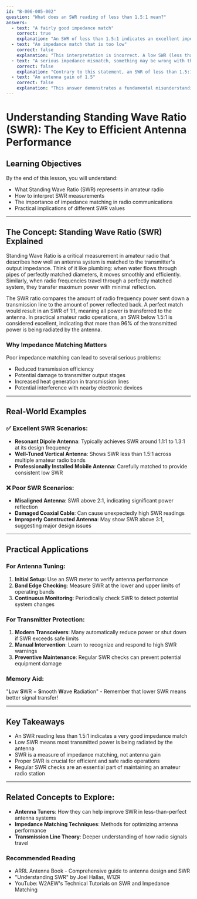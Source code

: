 ```yaml
---
id: "B-006-005-002"
question: "What does an SWR reading of less than 1.5:1 mean?"
answers:
  - text: "A fairly good impedance match"
    correct: true
    explanation: "An SWR of less than 1.5:1 indicates an excellent impedance match between the transmitter, transmission line, and antenna. This means that almost all of the radio frequency (RF) power generated by the transmitter is being effectively transferred to the antenna, with minimal power being reflected back. Such a low SWR suggests that the antenna system is operating very efficiently, with minimal signal loss and potential equipment damage."
  - text: "An impedance match that is too low"
    correct: false
    explanation: "This interpretation is incorrect. A low SWR (less than 1.5:1) actually indicates a very good impedance match, not a match that is 'too low'. Lower SWR values mean more power is being radiated by the antenna and less power is being reflected back to the transmitter, which is desirable in amateur radio operations."
  - text: "A serious impedance mismatch, something may be wrong with the antenna system"
    correct: false
    explanation: "Contrary to this statement, an SWR of less than 1.5:1 actually indicates a very good impedance match. A serious impedance mismatch would be represented by much higher SWR values, typically above 2:1 or 3:1, which would suggest significant problems with the antenna system or its tuning."
  - text: "An antenna gain of 1.5"
    correct: false
    explanation: "This answer demonstrates a fundamental misunderstanding of SWR. Standing Wave Ratio (SWR) is a measure of impedance matching, not antenna gain. Antenna gain is a separate characteristic that describes the antenna's ability to concentrate radio signals in a particular direction, typically measured in decibels (dB)."
---
```


# Understanding Standing Wave Ratio (SWR): The Key to Efficient Antenna Performance

## Learning Objectives
By the end of this lesson, you will understand:
- What Standing Wave Ratio (SWR) represents in amateur radio
- How to interpret SWR measurements
- The importance of impedance matching in radio communications
- Practical implications of different SWR values

---

## The Concept: Standing Wave Ratio (SWR) Explained

Standing Wave Ratio is a critical measurement in amateur radio that describes how well an antenna system is matched to the transmitter's output impedance. Think of it like plumbing: when water flows through pipes of perfectly matched diameters, it moves smoothly and efficiently. Similarly, when radio frequencies travel through a perfectly matched system, they transfer maximum power with minimal reflection.

The SWR ratio compares the amount of radio frequency power sent down a transmission line to the amount of power reflected back. A perfect match would result in an SWR of 1:1, meaning all power is transferred to the antenna. In practical amateur radio operations, an SWR below 1.5:1 is considered excellent, indicating that more than 96% of the transmitted power is being radiated by the antenna.

### Why Impedance Matching Matters

Poor impedance matching can lead to several serious problems:
- Reduced transmission efficiency
- Potential damage to transmitter output stages
- Increased heat generation in transmission lines
- Potential interference with nearby electronic devices

---

## Real-World Examples

### ✅ Excellent SWR Scenarios:
- **Resonant Dipole Antenna**: Typically achieves SWR around 1.1:1 to 1.3:1 at its design frequency
- **Well-Tuned Vertical Antenna**: Shows SWR less than 1.5:1 across multiple amateur radio bands
- **Professionally Installed Mobile Antenna**: Carefully matched to provide consistent low SWR

### ❌ Poor SWR Scenarios:
- **Misaligned Antenna**: SWR above 2:1, indicating significant power reflection
- **Damaged Coaxial Cable**: Can cause unexpectedly high SWR readings
- **Improperly Constructed Antenna**: May show SWR above 3:1, suggesting major design issues

---

## Practical Applications

### For Antenna Tuning:
1. **Initial Setup**: Use an SWR meter to verify antenna performance
2. **Band Edge Checking**: Measure SWR at the lower and upper limits of operating bands
3. **Continuous Monitoring**: Periodically check SWR to detect potential system changes

### For Transmitter Protection:
1. **Modern Transceivers**: Many automatically reduce power or shut down if SWR exceeds safe limits
2. **Manual Intervention**: Learn to recognize and respond to high SWR warnings
3. **Preventive Maintenance**: Regular SWR checks can prevent potential equipment damage

### Memory Aid:
"**L**ow **S**WR = **S**mooth **W**ave **R**adiation" - Remember that lower SWR means better signal transfer!

---

## Key Takeaways

- An SWR reading less than 1.5:1 indicates a very good impedance match
- Low SWR means most transmitted power is being radiated by the antenna
- SWR is a measure of impedance matching, not antenna gain
- Proper SWR is crucial for efficient and safe radio operations
- Regular SWR checks are an essential part of maintaining an amateur radio station

---

## Related Concepts to Explore:
- **Antenna Tuners**: How they can help improve SWR in less-than-perfect antenna systems
- **Impedance Matching Techniques**: Methods for optimizing antenna performance
- **Transmission Line Theory**: Deeper understanding of how radio signals travel

### Recommended Reading

- ARRL Antenna Book - Comprehensive guide to antenna design and SWR
- "Understanding SWR" by Joel Hallas, W1ZR
- YouTube: W2AEW's Technical Tutorials on SWR and Impedance Matching
